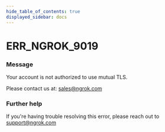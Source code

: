 ```yaml
---
hide_table_of_contents: true
displayed_sidebar: docs
---
```



# ERR_NGROK_9019

### Message

Your account is not authorized to use mutual TLS.

Please contact us at: sales@ngrok.com

### Further help

If you're having trouble resolving this error, please reach out to [support@ngrok.com](mailto:support@ngrok.com?subject=Help%20with%20ERR_NGROK_9019)

<ErrorDetails error="err_ngrok_9019" />
